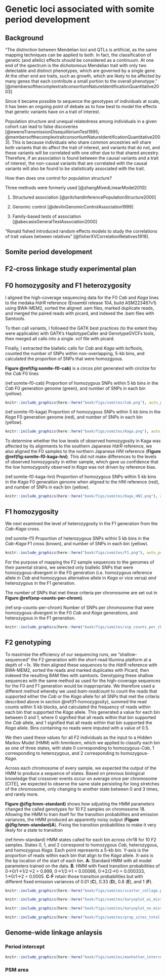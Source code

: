 # Genetic loci associated with somite period development

## Background

"The distinction between Mendelian loci and QTLs is artificial, as the same mapping techniques can be applied to both. In fact, the classification of genetic (and allelic) effects should be considered as a continuum. At one end of the spectrum is the dichotomous Mendelian trait with only two detectable and distinct phenotypes, which are governed by a single gene. At the other end are traits, such as growth, which are likely to be affected by many genes that each contribute a small portion to the overall phenotype." [@membersofthecomplextraitconsortiumNatureIdentificationQuantitative2003]

Since it became possible to sequence the genotypes of individuals at scale, it has been an ongoing point of debate as to how best to model the effects that genetic variants have on a trait of interest.

Population structure and unequal relatedness among individuals in a given cohort can lead to false discoveries [@ewensTransmissionDisequilibriumTest1995; @membersofthecomplextraitconsortiumNatureIdentificationQuantitative2003]. This is because individuals who share common ancestries will share both variants that do affect the trait of interest, and variants that do not, and these variants will be correlated with one other due to that shared ancestry. Therefore, if an association is found between the causal variants and a trait of interest, the non-causal variants that are correlated with the causal variants will also be found to be statistically associated with the trait.

How then does one control for population structure? 

Three methods were formerly used [@zhangMixedLinearModel2010]: 

1. Structured association [@pritchardInferencePopulationStructure2000]

1. Genomic control [@devlinGenomicControlAssociation1999]

1. Family-based tests of association [@abecasisGeneralTestAssociation2000]

"Ronald fished introduced random effects models to study the correlations of trait values between relatives" [@fisherXVCorrelationRelatives1919].

## Somite period development



## F2-cross linkage study experimental plan



## F0 homozygosity and F1 heterozygosity

I aligned the high-coverage sequencing data for the F0 *Cab* and *Kaga* lines to the medaka *HdrR* reference (Ensembl release 104, build ASM223467v1) using BWA-MEM2, sorted the aligned .sam files, marked duplicate reads, and merged the paired reads with picard, and indexed the .bam files with Samtools. 

To then call variants, I followed the GATK best practices (to the extent they were applicable) with GATK's HaplotypeCaller and GenotypeGVCFs tools, then merged all calls into a single .vcf file with picard.

Finally, I extracted the biallelic calls for *Cab* and *Kaga* with bcftools, counted the number of SNPs within non-overlapping, 5-kb bins, and calculated the proportion of SNPs that were homozgyous. 

**Figure \@ref(fig:somite-f0-cab)** is a circos plot generated with circlize for the *Cab* F0 lines

(ref:somite-f0-cab) Proportion of homozygous SNPs within 5 kb bins in the *Cab* F0 generation genome (green), and number of SNPs in each bin (yellow).

```r
knitr::include_graphics(here::here("book/figs/somites/Cab.png"), auto_pdf = T)
```

(ref:somite-f0-kaga) Proportion of homozygous SNPs within 5 kb bins in the *Kaga* F0 generation genome (red), and number of SNPs in each bin (yellow).

```r
knitr::include_graphics(here::here("book/figs/somites/Kaga.png"), auto_pdf = T)
```

To determine whether the low levels of observed homozygosity in Kaga was affected by its alignments to the southern Japanese *HdrR* reference, we also aligned the F0 samples to the northern Japanese *HNI* reference (**Figure \@ref(fig:somite-f0-kaga-hni)**. This did not make differences to the levels of observed homozygosity in either sample, which gave us confidence that the low homozygosity observed in *Kaga* was not driven by reference bias. 

(ref:somite-f0-kaga-hni) Proportion of homozygous SNPs within 5 kb bins in the *Kaga* F0 generation genome when aligned to the *HNI* reference (red), and number of SNPs in each bin (yellow).

```r
knitr::include_graphics(here::here("book/figs/somites/Kaga_HNI.png"), auto_pdf = T)
```

## F1 homozygosity {#f1-homozygosity}

We next examined the level of heterozygosity in the F1 generation from the *Cab*-*Kaga* cross. 

(ref:somite-f1) Proportion of heterozygous SNPs within 5 kb bins in the *Cab*-*Kaga* F1 cross (brown), and number of SNPs in each bin (yellow).

```r
knitr::include_graphics(here::here("book/figs/somites/F1.png"), auto_pdf = T)
```

For the purpose of mapping the F2 sample sequences to the genomes of their parental strains, we selected only biallelic SNPs that were homozygous-divergent in the F0 generation (i.e. homozygous reference allele in *Cab* and homozygous alternative allele in *Kaga* or vice versa) *and* heterozygous in the F1 generation. 

The number of SNPs that met these criteria per chromosome are set out in **Figure \@ref(snp-counts-per-chrom)**. 

(ref:snp-counts-per-chrom) Number of SNPs per chromosome that were homozygous-divergent in the F0 *Cab* and *Kaga* generations, and heterozygous in the F1 generation.

```r
knitr::include_graphics(here::here("book/figs/somites/snp_counts_per_chrom.png"), auto_pdf = T)
```

## F2 genotyping

To maximise the efficiency of our sequencing runs, we "shallow-sequenced" the F2 generation with the short-read Illumina platform at a depth of ~1x. We then aligned these sequences to the *HdrR* reference with BWA-MEM2, sorted the reads and marked duplicates with Picard, then indexed the resulting BAM files with samtools. Genotyping these shallow sequences with the same method as used for the high-coverage sequences for the F0 and F1 generation would be inappropriate. We therefore used a different method whereby we used *bam-readcount* to count the reads that supported either the *Cab* or the *Kaga* allele for all SNPs that met the criteria described above in section \@ref(f1-homozygosity), summed the read counts within 5 kb blocks, and calculated the frequency of reads within each bin that supported the *Kaga* allele. This generated a value for each bin between 0 and 1, where 0 signified that all reads within that bin supported the *Cab* allele, and 1 signified that all reads within that bin supported the *Kaga* allele. Bins containing no reads were imputed with a value of 0.5. 

We then used these values for all F2 individuals as the input to a Hidden Markov Model (HMM) with *hmmlearn*, which we applied to classify each bin as one of three states, with state 0 corresponding to homozygous-*Cab*, 1 corresponding to heterozygous, and 2 corresponding to homozygous-*Kaga*. 

Across each chromosome of every sample, we expected the output of the HMM to produce a sequence of states. Based on previous biological knowledge that crossover events occur on average once per chromosome [CITE], we expected to observe the same state persisting for long stretches of the chromosome, only changing to another state between 0 and 3 times, and rarely more. 

**Figure @\ref(fig:hmm-standard)** shows how adjusting the HMM parameters changed the called genotypes for 10 F2 samples on chromosome 18. Allowing the HMM to train itself for the transition probabilities and emission variances, the HMM produced an apparently noisy output (**Figure @\ref(fig:hmm-standard)A**). Fixing the transition probabilities to make it very likely for a state to transition 

(ref:hmm-standard) HMM states called for each bin across chr18 for 10 F2 samples. States 0, 1, and 2 correspond to homozygous *Cab*, heterozygous, and homozygous *Kaga*. Each point represents a 5-kb bin. Y-axis is the proportion of reads within each bin that align to the *Kaga* allele. X-axis is the bp location of the start of each bin. **A**: Standard HMM with all model parameters trained on the data. **B**. HMM with fixed transition probabilities of 0→0/1→1/2→2 = 0.999, 0→1/2→1 = 0.00066, 0→2/2→0 = 0.000333, 1→0/1→2 = 0.0005. **C**-**F** retain those transition probabilities but with different fixed emission variances of 0.01 (**C**), 0.33 (**D**), 0.8 (**E**), and 1 (**F**). 

```r
knitr::include_graphics(here::here("book/figs/somites/scatter_collage.png"), auto_pdf = T)
```

```r
knitr::include_graphics(here::here("book/figs/somites/karyoplot_wi_missing.png"), auto_pdf = T)
```


```r
knitr::include_graphics(here::here("book/figs/somites/karyoplot_no_missing.png"), auto_pdf = T)
```


```r
knitr::include_graphics(here::here("book/figs/somites/prop_sites_total.png"), auto_pdf = T)
```

## Genome-wide linkage anlaysis

### Period intercept

```r
knitr::include_graphics(here::here("book/figs/somites/manhattan_intercept.png"), auto_pdf = T)
```

### PSM area

